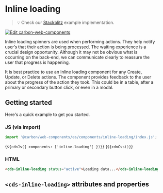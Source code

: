 
<Meta of={InlineLoadingStories} /> 

# Inline loading

> 💡 Check our
> [Stackblitz](https://stackblitz.com/github/carbon-design-system/carbon-for-ibm-dotcom/tree/main/packages/web-components/examples/stackblitz/basic/components/inline-loading)
> example implementation.

[![Edit carbon-web-components](https://developer.stackblitz.com/img/open_in_stackblitz.svg)](https://stackblitz.com/github/carbon-design-system/carbon-for-ibm-dotcom/tree/main/packages/carbon-web-components/examples/stackblitz/basic/components/inline-loading)

Inline loading spinners are used when performing actions. They help notify
user’s that their action is being processed. The waiting experience is a crucial
design opportunity. Although it may not be obvious what is occurring on the
back-end, we can communicate clearly to reassure the user that progress is
happening.

It is best practice to use an Inline loading component for any Create, Update,
or Delete actions. The component provides feedback to the user about the
progress of the action they took. This could be in a table, after a primary or
secondary button click, or even in a modal.

## Getting started

Here's a quick example to get you started.

### JS (via import)

```javascript
import '@carbon/web-components/es/components/inline-loading/index.js';
```

<Markdown>{`${cdnJs({ components: ['inline-loading'] })}`}</Markdown>
<Markdown>{`${cdnCss()}`}</Markdown>

### HTML

```html
<cds-inline-loading status="active">Loading data...</cds-inline-loading>
```

## `<cds-inline-loading>` attributes and properties

<ArgsTable of="cds-inline-loading" />
